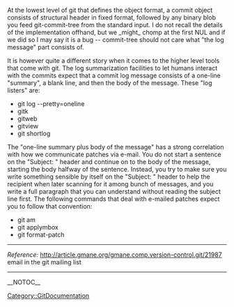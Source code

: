 At the lowest level of git that defines the object format, a commit object consists of structural header in fixed format, followed by any binary blob you feed git-commit-tree from the standard input.  I do not recall the details of the implementation offhand, but we _might_ chomp at the first NUL and if we did so I may say it is a bug -- commit-tree should not care what "the log message" part consists of.

It is however quite a different story when it comes to the higher level tools that come with git.  The log summarization facilities to let humans interact with the commits expect that a commit log message consists of a one-line "summary", a blank line, and then the body of the message.  These "log listers" are:

* git log --pretty=oneline
* gitk
* gitweb
* gitview
* git shortlog

The "one-line summary plus body of the message" has a strong correlation with how we communicate patches via e-mail.  You do not start a sentence on the "Subject: " header and continue on
to the body of the message, starting the body halfway of the sentence.  Instead, you try to make sure you write something sensible by itself on the "Subject: " header to help the recipient when later scanning for it among bunch of messages, and you write a full paragraph that you can understand without reading the subject line first.  The following commands that deal with e-mailed patches expect you to follow that convention:

* git am
* git applymbox
* git format-patch

----
''Reference:'' [http://article.gmane.org/gmane.comp.version-control.git/21987 http://article.gmane.org/gmane.comp.version-control.git/21987] email in the git mailing list
----
[[Category::GitDocumentation]]

__NOTOC__